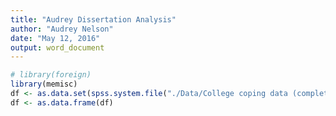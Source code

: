 ```yaml
---
title: "Audrey Dissertation Analysis"
author: "Audrey Nelson"
date: "May 12, 2016"
output: word_document
---
```


```r
# library(foreign)
library(memisc)
df <- as.data.set(spss.system.file("./Data/College coping data (complete).sav"))
df <- as.data.frame(df)
```